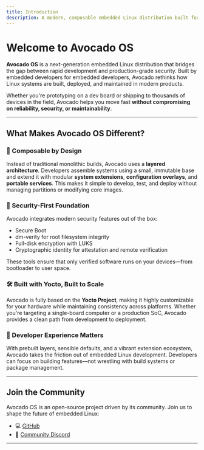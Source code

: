 ```yaml
---
title: Introduction
description: A modern, composable embedded Linux distribution built for rapid development and secure deployment.
---
```


# Welcome to Avocado OS

**Avocado OS** is a next-generation embedded Linux distribution that bridges the gap between rapid development and production-grade security. Built by embedded developers for embedded developers, Avocado rethinks how Linux systems are built, deployed, and maintained in modern products.

Whether you're prototyping on a dev board or shipping to thousands of devices in the field, Avocado helps you move fast **without compromising on reliability, security, or maintainability**.

---

## What Makes Avocado OS Different?

### 🧩 Composable by Design
Instead of traditional monolithic builds, Avocado uses a **layered architecture**. Developers assemble systems using a small, immutable base and extend it with modular **system extensions**, **configuration overlays**, and **portable services**. This makes it simple to develop, test, and deploy without managing partitions or modifying core images.

### 🔐 Security-First Foundation
Avocado integrates modern security features out of the box:
- Secure Boot
- dm-verity for root filesystem integrity
- Full-disk encryption with LUKS
- Cryptographic identity for attestation and remote verification

These tools ensure that only verified software runs on your devices—from bootloader to user space.

### 🛠 Built with Yocto, Built to Scale
Avocado is fully based on the **Yocto Project**, making it highly customizable for your hardware while maintaining consistency across platforms. Whether you're targeting a single-board computer or a production SoC, Avocado provides a clean path from development to deployment.

### 🌱 Developer Experience Matters
With prebuilt layers, sensible defaults, and a vibrant extension ecosystem, Avocado takes the friction out of embedded Linux development. Developers can focus on building features—not wrestling with build systems or package management.

---

## Join the Community

Avocado OS is an open-source project driven by its community. Join us to shape the future of embedded Linux:

- 💻 [GitHub](https://github.com/peridio/meta-avocado)
- 💬 [Community Discord](https://discord.gg/avocadolinux)

---
